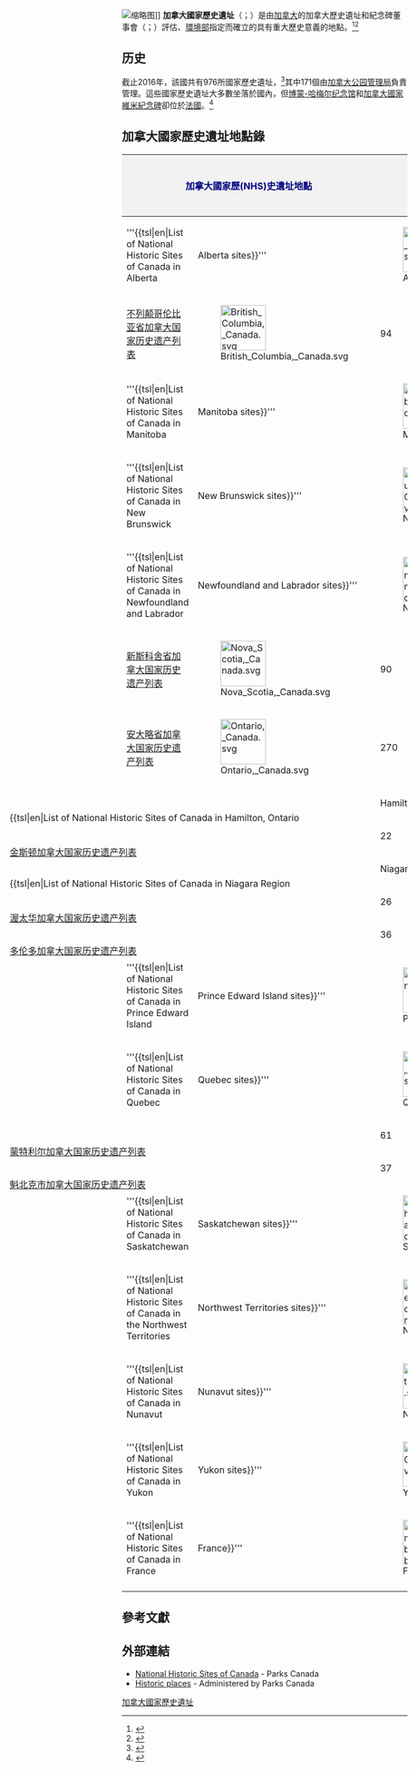 [[File:Niagara_on_the_Lake_(NHSC_chart).jpg|缩略图]]]]
'''加拿大國家歷史遺址'''（{{lang-en|National Historic Sites of Canada}}；{{lang-fr|Lieux historiques nationaux du Canada}}）是由[[加拿大|加拿大]]的加拿大歷史遺址和紀念碑董事會（{{lang-en|Historic Sites and Monuments Board of Canada}}；{{lang-fr|Commission des lieux et monuments historiques du Canada}}）評估、[[加拿大環境部|環境部]]指定而確立的具有重大歷史意義的地點。<ref>{{cite web|url=http://www.pc.gc.ca/clmhc-hsmbc/crit/crit2_e.asp|title=About the Historic Sites and Monuments Board of Canada - Duties|author=Historic Sites and Monuments Board of Canada|date=|work=|publisher=|accessdate=August 23, 2010|deadurl=yes|archiveurl=https://web.archive.org/web/20121006084636/http://www.pc.gc.ca/clmhc-hsmbc/crit/crit2_e.asp|archivedate=2012年10月6日}}</ref><ref>{{cite web|url=http://www.pc.gc.ca/clmhc-hsmbc/clmhc-hsmbc/clmhc-hsmbc4_e.asp|title=Criteria, General Guidelines and Specific Guidelines - PLACES|author=Historic Sites and Monuments Board of Canada|date=|work=|publisher=|accessdate=August 23, 2010|deadurl=yes|archiveurl=https://web.archive.org/web/20121006084756/http://www.pc.gc.ca/clmhc-hsmbc/clmhc-hsmbc/clmhc-hsmbc4_e.asp|archivedate=2012年10月6日}}</ref>

== 历史 ==
截止2016年，該國共有976所國家歷史遺址，<ref>{{cite book|last1=Parks Canada Agency|title=Departmental Performance Report 2013–14|publisher=Parks Canada Agency|pages=6–7|url=http://www.pc.gc.ca/eng/docs/pc/rpts/rmr-dpr/~/media/docs/pc/rpts/rmr-dpr/03312014/PCA%202013-14%20DPR%20Final%20_Nov%204%202014.ashx|accessdate=12 March 2015|archive-date=2015-04-02|archive-url=https://web.archive.org/web/20150402175406/http://www.pc.gc.ca/eng/docs/pc/rpts/rmr-dpr/~/media/docs/pc/rpts/rmr-dpr/03312014/PCA%202013-14%20DPR%20Final%20_Nov%204%202014.ashx|dead-url=no}}</ref>其中171個由[[加拿大公园管理局|加拿大公园管理局]]負責管理。這些國家歷史遺址大多數坐落於國內，但[[博蒙-哈梅尔纪念馆|博蒙-哈梅尔纪念馆]]和[[加拿大國家維米紀念碑|加拿大國家維米紀念碑]]卻位於[[法國|法國]]。<ref>{{cite web |url=http://www.pc.gc.ca/eng/docs/r/system-reseau/sec1/sites-lieux9.aspx |title=National Historic Sites of Canada System Plan - Introduction |author= |year=2000 |work= |publisher=Parks Canada |accessdate=August 23, 2010 |deadurl=yes |archiveurl=https://web.archive.org/web/20121006084833/http://www.pc.gc.ca/eng/docs/r/system-reseau/sec1/sites-lieux9.aspx |archivedate=2012年10月6日 }}</ref>

== 加拿大國家歷史遺址地點錄 ==
{| class="wikitable sortable" style="font-size:90%;width:80%;border:0px;text-align:left;line-height:150%;"
! style="background-color:#f2f2f2; color: #000080" width="33%" colspan="2" class="unsortable" | 加拿大國家歷(NHS)史遺址地點
! style="background-color:#f2f2f2; color: #000080" width="12%" | 數
! style="background-color:#f2f2f2; color: #000080" width="12%" | 第一個NHS
! style="background-color:#f2f2f2; color: #000080" width="43%" class="unsortable" | NHS(日期)
|-
|'''{{tsl|en|List of National Historic Sites of Canada in Alberta||Alberta sites}}'''
| [[File:Alberta,_Canada.svg|80px]] 
| 61
| 1923
| [[File:Frog_Lake_National_Historic_Site_(NHSC_chart).JPG|80px]] {{tsl|en|Frog Lake Massacre||Frog Lake}} (1923)
|-
|[[不列颠哥伦比亚省加拿大国家历史遗产列表|不列颠哥伦比亚省加拿大国家历史遗产列表]]
| [[File:British_Columbia,_Canada.svg|80px]] 
| 94
| 1923
| [[File:Rogers_Pass_(NHSC_chart).jpg|80px]] {{tsl|en|Rogers Pass (British Columbia)||Rogers Pass}} (1971)
|-
|'''{{tsl|en|List of National Historic Sites of Canada in Manitoba||Manitoba sites}}'''
|[[File:Manitoba,_Canada.svg|80px]] 
| 57
| 1920
| [[File:Exchange_District_(NHSC_chart).jpg|80px]] {{tsl|en|Exchange District||Exchange District}} (1996)
|-
|'''{{tsl|en|List of National Historic Sites of Canada in New Brunswick||New Brunswick sites}}'''
|[[File:New_Brunswick,_Canada.svg|80px]] 
| 63
| 1920
| [[File:Hartland_Covered_Bridge_(NHSC_chart).jpg|80px]] [[哈特兰廊桥|哈特兰廊桥]] (1980)
|-
|'''{{tsl|en|List of National Historic Sites of Canada in Newfoundland and Labrador||Newfoundland and Labrador sites}}'''
|[[File:Newfoundland_and_Labrador,_Canada.svg|80px]] 
| 46
| 1951
| [[File:Cabot_Tower_on_Signal_Hill_(NHSC_chart).jpg|80px]] [[信號山_(聖約翰斯)|信號山 (聖約翰斯)]] (1951)
|-
|[[新斯科舍省加拿大国家历史遗产列表|新斯科舍省加拿大国家历史遗产列表]]
|[[File:Nova_Scotia,_Canada.svg|80px]] 
| 90
| 1920
| [[File:Pier_21_(NHSC_chart).jpg|80px]] {{tsl|en|Pier 21||Pier 21}} (1997)
|-
|[[安大略省加拿大国家历史遗产列表|安大略省加拿大国家历史遗产列表]]
|[[File:Ontario,_Canada.svg|80px]] 
| 270
| 1919
| [[File:McCrae_House_(NHSC_chart).jpg|80px]] {{tsl|en|McCrae House||McCrae House}} (1966)
|-
| colspan="2"| <div style="position:absolute; left:30px;">{{tsl|en|List of National Historic Sites of Canada in Hamilton, Ontario||Hamilton sites}}</div>
| 15
| 1929
| [[File:Dundurn_Castle_(NHSC_chart).JPG|80px]] {{tsl|en|Dundurn Castle||Dundurn Castle}} (1997)
|-
| colspan="2"| <div style="position:absolute; left:30px;">[[金斯顿加拿大国家历史遗产列表|金斯顿加拿大国家历史遗产列表]]</div>
| 22
| 1923
| [[File:Kingston_City_Hall_(NHSC_chart).jpg|80px]] [[金斯顿市政厅|金斯顿市政厅]] (1961)
|-
|colspan="2"| <div style="position:absolute; left:30px;">{{tsl|en|List of National Historic Sites of Canada in Niagara Region||Niagara Region sites}}</div>
| 26
| 1921
| [[File:Niagara_on_the_Lake_(NHSC_chart).jpg|80px]] [[滨湖尼亚加拉|滨湖尼亚加拉]] (2003)
|-
| colspan="2"| <div style="position:absolute; left:30px;">[[渥太华加拿大国家历史遗产列表|渥太华加拿大国家历史遗产列表]]</div>
| 26
| 1925
| [[File:Parliament_Hill_(NHSC_chart).JPG|80px]] [[國會山莊_(加拿大)|國會山莊 (加拿大)]] (1976)
|-
| colspan="2"| <div style="position:absolute; left:30px;">[[多伦多加拿大国家历史遗产列表|多伦多加拿大国家历史遗产列表]]</div>
| 36
| 1923
| [[File:Fort_York_(NHSC_chart).jpg|80px]] {{tsl|en|Fort York||Fort York}} (1923)
|-
| '''{{tsl|en|List of National Historic Sites of Canada in Prince Edward Island||Prince Edward Island sites}}'''
|[[File:PEI,_Canada.svg|80px]] 
| 22
| 1933
| [[File:Green_Gables_(NHSC_chart).jpg|80px]] {{tsl|en|Green Gables (Prince Edward Island)||L.M. Montgomery's Cavendish}} (2004)
|-
|'''{{tsl|en|List of National Historic Sites of Canada in Quebec||Quebec sites}}'''
|[[File:Québec,_Canada.svg|80px]] 
| 197
| 1919
| [[File:Île_d'Orléans_(NHSC_chart).JPG|80px]] {{tsl|en|Île d'Orléans||Île d'Orléans Seigneury}} (1990)
|-
| colspan="2"| <div style="position:absolute; left:30px;"> [[蒙特利尔加拿大国家历史遗产列表|蒙特利尔加拿大国家历史遗产列表]]</div>
| 61
| 1920
| [[File:Notre-Dame_Basilica_(NHSC_chart).JPG|80px]] [[蒙特利尔圣母圣殿|蒙特利尔圣母圣殿]] (1989)
|-
| colspan="2"| <div style="position:absolute; left:30px;">[[魁北克市加拿大国家历史遗产列表|魁北克市加拿大国家历史遗产列表]]</div>
| 37
| 1923
| [[File:Château_Frontenac_(NHSC_chart).jpg|80px]] [[芳堤娜城堡|芳堤娜城堡]] (1981)
|-
|'''{{tsl|en|List of National Historic Sites of Canada in Saskatchewan||Saskatchewan sites}}'''
|[[File:Saskatchewan,_Canada.svg|80px]] 
| 46
| 1923
| [[File:Canadian_Bank_of_Commerce_(NHSC_chart).jpg|80px]] {{tsl|en|Canadian Bank of Commerce (Watson, Saskatchewan)||Canadian Bank of Commerce}} (1976)
|-
|'''{{tsl|en|List of National Historic Sites of Canada in the Northwest Territories||Northwest Territories sites}}'''
|[[File:Northwest_Territories,_Canada.svg|80px]] 
| 12
| 1930
| [[File:Church_of_Our_Lady_of_Good_Hope_(NHSC_chart).jpg|80px]] {{tsl|en|Church of Our Lady of Good Hope||Church of Our Lady of Good Hope}} (1977)
|-
|'''{{tsl|en|List of National Historic Sites of Canada in Nunavut||Nunavut sites}}'''
|[[File:Nunavut,_Canada.svg|80px]] 
| 12
| 1964
| [[File:Inuksuk_Point_(NHSC_chart).jpg|80px]] {{tsl|en|Inuksuk Point||Inuksuk Point}} (1969)
|-
|'''{{tsl|en|List of National Historic Sites of Canada in Yukon||Yukon sites}}'''
|[[File:Yukon,_Canada.svg|80px]] 
| 11
| 1959
| [[File:Dawson_City_(NHSC_chart).jpg|80px]] [[道森市|道森市]] (1959)
|-
|'''{{tsl|en|List of National Historic Sites of Canada in France||France}}'''
|[[File:France_map_Lambert-93-blank.svg|80px]] 
| 2
| 1996
|{{tsl|en|Canadian National Vimy Memorial||Vimy Ridge}} (1996)
|-
|}

== 參考文獻 ==
{{reflist}}

== 外部連結 ==
{{Commons category|National Historic Sites of Canada}}
* [https://web.archive.org/web/20150921010527/http://www.pc.gc.ca/progs/lhn-nhs/index.aspx National Historic Sites of Canada] - Parks Canada
* [http://www.historicplaces.ca/ Historic places]{{Wayback|url=http://www.historicplaces.ca/ |date=20180107221519 }} - Administered by Parks Canada

{{DEFAULTSORT:National Historic Sites Of Canada}}
[[Category:加拿大國家歷史遺址|]]